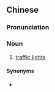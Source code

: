{{also|交通灯}}
==Chinese==
{{zh-forms|s=交通灯|type=21}}

===Pronunciation===
{{zh-pron
|m=jiāotōngdēng
|c=gaau1 tung1 dang1
|cat=n
}}

===Noun===
{{zh-noun}}

# [[traffic light]]s

====Synonyms====
* {{zh-l|紅綠燈}}